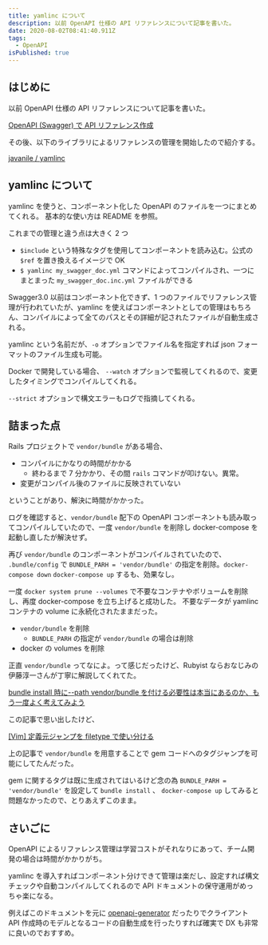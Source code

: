 ```yaml
---
title: yamlinc について
description: 以前 OpenAPI 仕様の API リファレンスについて記事を書いた。
date: 2020-08-02T08:41:40.911Z
tags:
  - OpenAPI
isPublished: true
---
```


## はじめに

以前 OpenAPI 仕様の API リファレンスについて記事を書いた。

[OpenAPI (Swagger) で API リファレンス作成](/posts/20200614)

その後、以下のライブラリによるリファレンスの管理を開始したので紹介する。

[javanile / yamlinc](https://github.com/javanile/yamlinc)

## yamlinc について

yamlinc を使うと、コンポーネント化した OpenAPI のファイルを一つにまとめてくれる。
基本的な使い方は README を参照。

これまでの管理と違う点は大きく 2 つ

- `$include` という特殊なタグを使用してコンポーネントを読み込む。公式の `$ref` を置き換えるイメージで OK
- `$ yamlinc my_swagger_doc.yml` コマンドによってコンパイルされ、一つにまとまった `my_swagger_doc.inc.yml` ファイルができる

Swagger3.0 以前はコンポーネント化できず、1 つのファイルでリファレンス管理が行われていたが、yamlinc を使えばコンポーネントとしての管理はもちろん、コンパイルによって全てのパスとその詳細が記されたファイルが自動生成される。

yamlinc という名前だが、`-o` オプションでファイル名を指定すれば json フォーマットのファイル生成も可能。

Docker で開発している場合、 `--watch` オプションで監視してくれるので、変更したタイミングでコンパイルしてくれる。

`--strict` オプションで構文エラーもログで指摘してくれる。

## 詰まった点

Rails プロジェクトで `vendor/bundle` がある場合、

- コンパイルにかなりの時間がかかる
  - 終わるまで 7 分かかり、その間 `rails` コマンドが叩けない。異常。
- 変更がコンパイル後のファイルに反映されていない

ということがあり、解決に時間がかかった。

ログを確認すると、`vendor/bundle` 配下の OpenAPI コンポーネントも読み取ってコンパイルしていたので、一度 `vendor/bundle` を削除し docker-compose を起動し直したが解決せず。

再び `vendor/bundle` のコンポーネントがコンパイルされていたので、 `.bundle/config` で `BUNDLE_PARH = 'vendor/bundle'` の指定を削除。`docker-compose down` `docker-compose up` するも、効果なし。

一度 `docker system prune --volumes` で不要なコンテナやボリュームを削除し、再度 docker-compose を立ち上げると成功した。
不要なデータが yamlinc コンテナの volume に永続化されたままだった。

- `vendor/bundle` を削除
  - `BUNDLE_PARH` の指定が `vendor/bundle` の場合は削除
- docker の volumes を削除

正直 `vendor/bundle` ってなによ。って感じだったけど、Rubyist ならおなじみの伊藤淳一さんが丁寧に解説してくれてた。

[bundle install 時に--path vendor/bundle を付ける必要性は本当にあるのか、もう一度よく考えてみよう](https://qiita.com/jnchito/items/99b1dbea1767a5095d85)

この記事で思い出したけど、

[[Vim] 定義元ジャンプを filetype で使い分ける](/posts/20200720)

上の記事で `vendor/bundle` を用意することで gem コードへのタグジャンプを可能にしてたんだった。

gem に関するタグは既に生成されてはいるけど念の為 `BUNDLE_PARH = 'vendor/bundle'` を設定して `bundle install` 、 `docker-compose up` してみると問題なかったので、とりあえずこのまま。

## さいごに

OpenAPI によるリファレンス管理は学習コストがそれなりにあって、チーム開発の場合は時間がかかりがち。

yamlinc を導入すればコンポーネント分けできて管理は楽だし、設定すれば構文チェックや自動コンパイルしてくれるので API ドキュメントの保守運用がめっちゃ楽になる。

例えばこのドキュメントを元に [openapi-generator](https://github.com/OpenAPITools/openapi-generator) だったりでクライアント API 作成時のモデルとなるコードの自動生成を行ったりすれば確実で DX も非常に良いのでおすすめ。
